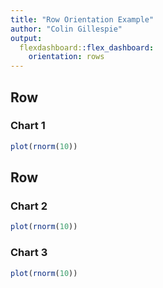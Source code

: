 ```yaml
---
title: "Row Orientation Example"
author: "Colin Gillespie"
output: 
  flexdashboard::flex_dashboard:
    orientation: rows
---
```

<!--
%\VignetteEngine{knitr::rmarkdown}
%\VignetteIndexEntry{Chapter 3: c - Row Orientation Example}
-->    
Row
-------------------------------------
    
### Chart 1
    
```r
plot(rnorm(10))
```
   
Row
-------------------------------------
    
### Chart 2
    
```r
plot(rnorm(10))
```
    
### Chart 3

```r
plot(rnorm(10))
```
